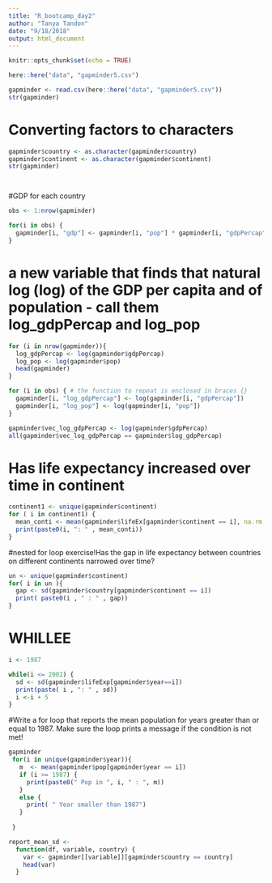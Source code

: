 ```yaml
---
title: "R_bootcamp_day2"
author: "Tanya Tandon"
date: "9/18/2018"
output: html_document
---
```


```r
knitr::opts_chunk$set(echo = TRUE)
```

```r
here::here("data", "gapminder5.csv")

gapminder <- read.csv(here::here("data", "gapminder5.csv"))
str(gapminder)


```
# Converting factors to characters 
```r

gapminder$country <- as.character(gapminder$country)
gapminder$continent <- as.character(gapminder$continent)
str(gapminder)




```
#GDP for each country 
```r

obs <- 1:nrow(gapminder)

for(i in obs) {
  gapminder[i, "gdp"] <- gapminder[i, "pop"] * gapminder[i, "gdpPercap"]
}

```
# a new variable that finds that natural log (log) of the GDP per capita and of population - call them log_gdpPercap and log_pop

```r
for (i in nrow(gapminder)){
  log_gdpPercap <- log(gapminder$gdpPercap)
  log_pop <- log(gapminder$pop)
  head(gapminder)
}


```

```r

for (i in obs) { # the function to repeat is enclosed in braces {}
  gapminder[i, "log_gdpPercap"] <- log(gapminder[i, "gdpPercap"])
  gapminder[i, "log_pop"] <- log(gapminder[i, "pop"])
}
```

```r
gapminder$vec_log_gdpPercap <- log(gapminder$gdpPercap)
all(gapminder$vec_log_gdpPercap == gapminder$log_gdpPercap)
```
# Has life expectancy increased over time in continent

```r
continent1 <- unique(gapminder$continent)
for ( i in continent1) {
  mean_conti <- mean(gapminder$lifeEx[gapminder$continent == i], na.rm = T)
  print(paste0(i, ": " , mean_conti))
}
```

#nested for loop exercise!Has the gap in life expectancy between countries on different continents narrowed over time?

```r
un <- unique(gapminder$continent)
for( i in un ){
  gap <- sd(gapminder$country[gapminder$continent == i])
  print( paste0(i , " : " , gap))
}

```
# WHILLEE
```r
i <- 1987 

while(i <= 2002) {
  sd <- sd(gapminder$lifeExp[gapminder$year==i])
  print(paste( i , ": " , sd))
  i <-i + 5
}

```
#Write a for loop that reports the mean population for years greater than or equal to 1987. Make sure the loop prints a message if the condition is not met!

```r
gapminder
 for(i in unique(gapminder$year)){
   m  <- mean(gapminder$pop[gapminder$year == i])
   if (i >= 1987) {
     print(paste0(" Pop in ", i, " : ", m))
   }
   else {
     print( " Year smaller than 1987")
   }
   
 }
```
```r
report_mean_sd <- 
  function(df, variable, country) {
    var <- gapminder[[variable]][gapminder$country == country]
    head(var)
  }

```